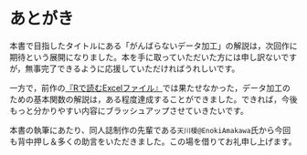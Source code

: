 # あとがき {-#atogaki}

本書で目指したタイトルにある「がんばらないデータ加工」の解説は，次回作に期待という展開になりました。本を手に取っていただいた方には申し訳ないですが，無事完了できるように応援していただければうれしいです。

一方で，前作の[『Rで読むExcelファイル』](https://techbookfest.org/product/4794168259903488?productVariantID=5913872206659584)では果たせなかった，データ加工のための基本関数の解説は，ある程度達成することができました。できれば，今後もっと分かりやすい内容にブラッシュアップさせていきたいです。

本書の執筆にあたり、同人誌制作の先輩である`天川榎@EnokiAmakawa`氏から今回も背中押し＆多くの助言をいただきました。この場を借りてお礼申し上げます。     
        
         
